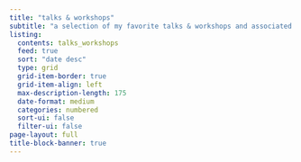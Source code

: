 ```yaml
---
title: "talks & workshops"
subtitle: "a selection of my favorite talks & workshops and associated materials" 
listing:
  contents: talks_workshops
  feed: true
  sort: "date desc"
  type: grid
  grid-item-border: true
  grid-item-align: left
  max-description-length: 175
  date-format: medium
  categories: numbered
  sort-ui: false
  filter-ui: false
page-layout: full
title-block-banner: true
---
```

